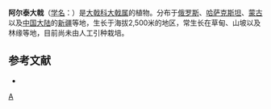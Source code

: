 {{Speciesbox 
| taxon = Euphorbia altaica
| authority = C. A. Meyer ex Ledeb.
}}

'''阿尔泰大戟'''（[[学名|学名]]：{{lang|la|''Euphorbia altaica''}}）是[[大戟科|大戟科]][[大戟属|大戟属]]的植物。分布于[[俄罗斯|俄罗斯]]、[[哈萨克斯坦|哈萨克斯坦]]、[[蒙古|蒙古]]以及[[中国大陆|中国大陆]]的[[新疆|新疆]]等地，生长于海拔2,500米的地区，常生长在草甸、山坡以及林缘等地，目前尚未由人工引种栽培。

== 参考文献 ==
<div class="references-small">
* {{cite web| url =http://www.bioinfo.cn/db05/KmzwSpecies.php?action=view&id=7631| title =阿尔泰大戟| work =《中国高等植物数据库全库》| publisher =中国科学院微生物研究所| author =昆明植物研究所| accessdate =2009-02-25| deadurl =yes| archiveurl =https://web.archive.org/web/20160305101849/http://www.bioinfo.cn/db05/KmzwSpecies.php?action=view&id=7631| archivedate =2016-03-05}}
</div>

{{Taxonbar}}

[[Category:大戟属|A]]